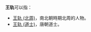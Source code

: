 '''王轨'''可以指：
* [[王轨_(北周)|王轨 (北周)]]，南北朝時期北周的人物。
* [[王轨_(道士)|王轨 (道士)]]，唐朝道士。
{{disambig|G轨|cat=二字王姓人名消歧义}}